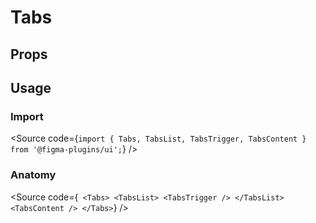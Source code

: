 
<Meta of={TabsStories} />

# Tabs

<Primary />

## Props

<Controls />

## Usage

### Import

<Source
  code={`import { Tabs, TabsList, TabsTrigger, TabsContent } from '@figma-plugins/ui';`}
/>

### Anatomy

<Source
  code={`
<Tabs>
  <TabsList>
    <TabsTrigger />
  </TabsList>
  <TabsContent />
</Tabs>`}
/>
